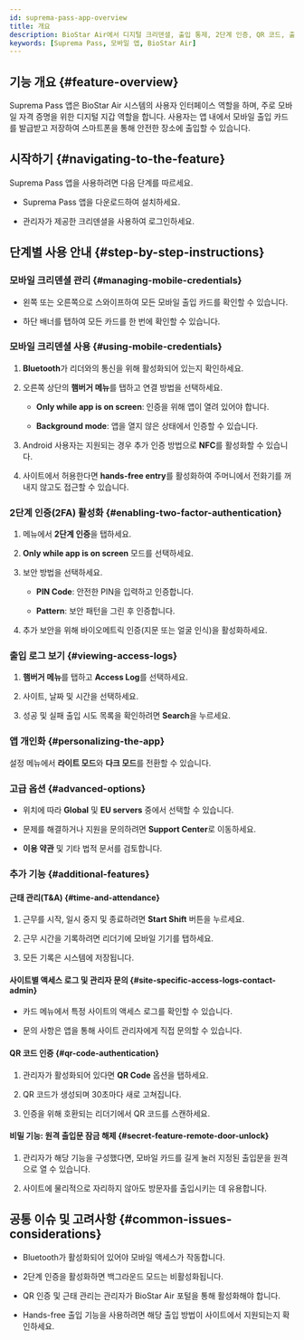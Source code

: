 ```yaml
---
id: suprema-pass-app-overview
title: 개요
description: BioStar Air에서 디지털 크리덴셜, 출입 통제, 2단계 인증, QR 코드, 출석 관리 및 원격 출입문 잠금 해제를 위한 Suprema Pass 모바일 앱을 사용하는 방법을 안내합니다.
keywords: [Suprema Pass, 모바일 앱, BioStar Air]
---
```



## 기능 개요 {#feature-overview}

Suprema Pass 앱은 BioStar Air 시스템의 사용자 인터페이스 역할을 하며, 주로 모바일 자격 증명을 위한 디지털 지갑 역할을 합니다. 사용자는 앱 내에서 모바일 출입 카드를 발급받고 저장하여 스마트폰을 통해 안전한 장소에 출입할 수 있습니다.

<CustomerNote />


## 시작하기 {#navigating-to-the-feature}

Suprema Pass 앱을 사용하려면 다음 단계를 따르세요.

* Suprema Pass 앱을 다운로드하여 설치하세요.

* 관리자가 제공한 크리덴셜을 사용하여 로그인하세요.


## 단계별 사용 안내 {#step-by-step-instructions}

### 모바일 크리덴셜 관리 {#managing-mobile-credentials}

* 왼쪽 또는 오른쪽으로 스와이프하여 모든 모바일 출입 카드를 확인할 수 있습니다.

* 하단 배너를 탭하여 모든 카드를 한 번에 확인할 수 있습니다.

### 모바일 크리덴셜 사용 {#using-mobile-credentials}

1. **Bluetooth**가 리더와의 통신을 위해 활성화되어 있는지 확인하세요.

1. 오른쪽 상단의 **햄버거 메뉴**를 탭하고 연결 방법을 선택하세요.

   * **Only while app is on screen**: 인증을 위해 앱이 열려 있어야 합니다.

   * **Background mode**: 앱을 열지 않은 상태에서 인증할 수 있습니다.

1. Android 사용자는 지원되는 경우 추가 인증 방법으로 **NFC**를 활성화할 수 있습니다.

1. 사이트에서 허용한다면 **hands-free entry**를 활성화하여 주머니에서 전화기를 꺼내지 않고도 접근할 수 있습니다.

### 2단계 인증(2FA) 활성화 {#enabling-two-factor-authentication}

1. 메뉴에서 **2단계 인증**을 탭하세요.

1. **Only while app is on screen** 모드를 선택하세요.

1. 보안 방법을 선택하세요.

   * **PIN Code**: 안전한 PIN을 입력하고 인증합니다.

   * **Pattern**: 보안 패턴을 그린 후 인증합니다.

1. 추가 보안을 위해 바이오메트릭 인증(지문 또는 얼굴 인식)을 활성화하세요.

### 출입 로그 보기 {#viewing-access-logs}

1. **햄버거 메뉴**를 탭하고 **Access Log**를 선택하세요.

1. 사이트, 날짜 및 시간을 선택하세요.

1. 성공 및 실패 출입 시도 목록을 확인하려면 **Search**을 누르세요.

### 앱 개인화 {#personalizing-the-app}

설정 메뉴에서 **라이트 모드**와 **다크 모드**를 전환할 수 있습니다.

### 고급 옵션 {#advanced-options}

* 위치에 따라 **Global** 및 **EU servers** 중에서 선택할 수 있습니다.

* 문제를 해결하거나 지원을 문의하려면 **Support Center**로 이동하세요.

* **이용 약관** 및 기타 법적 문서를 검토합니다.

### 추가 기능 {#additional-features}

#### 근태 관리(T&A) {#time-and-attendance}

1. 근무를 시작, 일시 중지 및 종료하려면 **Start Shift** 버튼을 누르세요.

1. 근무 시간을 기록하려면 리더기에 모바일 기기를 탭하세요.

1. 모든 기록은 시스템에 저장됩니다.

#### 사이트별 액세스 로그 및 관리자 문의 {#site-specific-access-logs-contact-admin}

* 카드 메뉴에서 특정 사이트의 액세스 로그를 확인할 수 있습니다.

* 문의 사항은 앱을 통해 사이트 관리자에게 직접 문의할 수 있습니다.

#### QR 코드 인증 {#qr-code-authentication}

1. 관리자가 활성화되어 있다면 **QR Code** 옵션을 탭하세요.

1. QR 코드가 생성되며 30초마다 새로 고쳐집니다.

1. 인증을 위해 호환되는 리더기에서 QR 코드를 스캔하세요.

#### 비밀 기능: 원격 출입문 잠금 해제 {#secret-feature-remote-door-unlock}

1. 관리자가 해당 기능을 구성했다면, 모바일 카드를 길게 눌러 지정된 출입문을 원격으로 열 수 있습니다.

1. 사이트에 물리적으로 자리하지 않아도 방문자를 출입시키는 데 유용합니다.


## 공통 이슈 및 고려사항 {#common-issues-considerations}

* Bluetooth가 활성화되어 있어야 모바일 액세스가 작동합니다.

* 2단계 인증을 활성화하면 백그라운드 모드는 비활성화됩니다.

* QR 인증 및 근태 관리는 관리자가 BioStar Air 포털을 통해 활성화해야 합니다.

* Hands-free 출입 기능을 사용하려면 해당 출입 방법이 사이트에서 지원되는지 확인하세요.